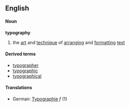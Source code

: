 ==English==
====Noun====
'''typography'''

#the [[art]] and [[technique]] of [[arrange|arranging]] and [[format]]ting [[text]]

====Derived terms====
*[[typographer]]
*[[typographic]]
*[[typographical]]

====Translations====
*German: [[Typographie]] ''f'' (1)